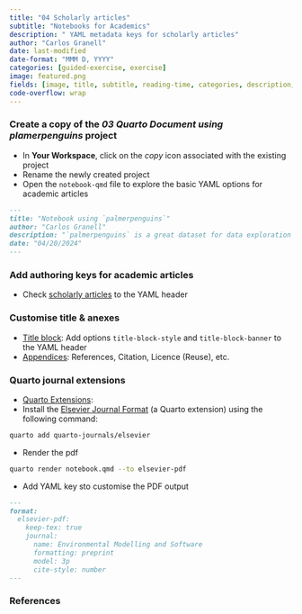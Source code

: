 ```yaml
---
title: "04 Scholarly articles"
subtitle: "Notebooks for Academics"
description: " YAML metadata keys for scholarly articles"
author: "Carlos Granell"
date: last-modified
date-format: "MMM D, YYYY"
categories: [guided-exercise, exercise]
image: featured.png
fields: [image, title, subtitle, reading-time, categories, description, date, abstract]
code-overflow: wrap
---
```



### Create a copy of the *03 Quarto Document using plamerpenguins* project

- In **Your Workspace**, click on the *copy* icon associated with the existing project
- Rename the newly created project 
- Open the `notebook-qmd` file to explore the basic YAML options for academic articles


````.markdown
---
title: "Notebook using `palmerpenguins`"
author: "Carlos Granell"
description: "`palmerpenguins` is a great dataset for data exploration & visualization"
date: "04/20/2024"
---
````


### Add authoring keys for academic articles

- Check [scholarly articles](https://quarto.org/docs/authoring/front-matter.html) to the YAML header


### Customise title & anexes  

- [Title block](https://quarto.org/docs/authoring/title-blocks.html): Add options `title-block-style` and `title-block-banner` to the YAML header 
- [Appendices](https://quarto.org/docs/authoring/appendices.html): References, Citation, Licence (Reuse), etc.

### Quarto journal extensions

- [Quarto Extensions](https://quarto.org/docs/extensions/): 
- Install the [Elsevier Journal Format](https://github.com/quarto-journals/elsevier) (a Quarto extension) using the following command: 

````.bash
quarto add quarto-journals/elsevier
```` 
- Render the pdf 


````.bash
quarto render notebook.qmd --to elsevier-pdf
```` 


- Add YAML key sto customise the PDF output  


````.markdown
---
format: 
  elsevier-pdf:
    keep-tex: true
    journal:
      name: Environmental Modelling and Software
      formatting: preprint
      model: 3p
      cite-style: number
---
````


### References

